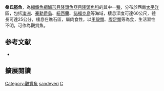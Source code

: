 {{Speciesbox
| name = 桑氏盔魚
| image = Coris sandeyeri - Poor Knights Islands - 4329622564.jpg
| status = LC
| status_system = IUCN3.1
| status_ref = <ref>Choat, J.H. & Pollard, D. 2010. ''[http://www.iucnredlist.org/details/187773/0 Coris sandeyeri]''. In: IUCN 2013. IUCN Red List of Threatened Species. Version 2013.1. [http://www.iucnredlist.org www.iucnredlist.org]. Downloaded on 06 November 2013.</ref>
| genus = Coris
| species = sandeyeri
| authority = [[Hector|Hector]], 1884
| synonyms = *''Cymolutes sandeyeri''<br /><small>Hector, 1884</small>
*''Coris sandageri''<br /><small>Hector, 1884</small>
*''Coris rex''<br /><small>Ramsay & Ogilby, 1886</small>
*''Coris trimaculata''<br /><small>Ogilby, 1888</small>
}}

'''桑氏盔魚'''，為[[輻鰭魚綱|輻鰭魚綱]][[鱸形目|鱸形目]][[隆頭魚亞目|隆頭魚亞目]][[隆頭魚科|隆頭魚科]]的其中一[[種|種]]，分布於西南[[太平洋|太平洋]]區，包括[[澳洲|澳洲]]、[[豪勳爵島|豪勳爵島]]、[[紐西蘭|紐西蘭]]、[[諾福克島|諾福克島]]等海域，棲息深度可達60公尺，體長可達25公分，棲息在礁石區，屬肉食性，以[[甲殼類|甲殼類]]、[[腹足類|腹足類]]等為食，生活習性不明，可作為觀賞魚。

==参考文献==
{{reflist}}
*{{FishBase_species|genus=Coris|species=sandeyeri |year=2013|month=7}}

== 擴展閱讀 ==
{{refbegin}}
{{wikispecies-inline|Coris sandeyeri |桑氏盔魚}}
{{refend}}
{{Taxonbar|from=Q2921264}}

[[Category:觀賞魚|Category:觀賞魚]]
[[Category:盔魚屬|sandeyeri]]
[[Category:1884年描述的鱼类|C]]


{{鱸形目小作品}}